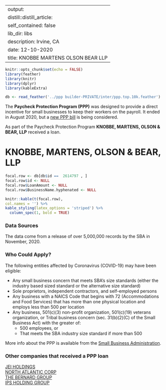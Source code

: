 
---
output:
  distill::distill_article:
    self_contained: false
    lib_dir: libs
description: Irvine, CA 
date: 12-10-2020
title: KNOBBE MARTENS OLSON BEAR LLP 
---




```r
knitr::opts_chunk$set(echo = FALSE)
library(feather)
library(knitr)
library(dplyr)
library(kableExtra)

db <- read_feather('../ppp builder-PRIVATE/inter/ppp.top.10k.feather')

```



The **Paycheck Protection Program (PPP)** was designed to provide a direct incentive for small businesses to keep their workers on the payroll. It ended in August 2020, but a [new PPP bill](https://thehill.com/policy/finance/529092-bipartisan-support-for-new-ppp-loans-gains-momentum-in-congress) is being considered.

As part of the Paycheck Protection Program **KNOBBE, MARTENS, OLSON & BEAR, LLP** received a loan.


# KNOBBE, MARTENS, OLSON & BEAR, LLP 

```r
focal.row <- db[db$id ==  2614797 , ]
focal.row$id <- NULL
focal.row$LoanAmount <- NULL
focal.row$BusinessName.hyphenated <- NULL

knitr::kable(t(focal.row), 
col.names = '') %>%
kable_styling(latex_options = 'striped') %>%
  column_spec(1, bold = TRUE)


```

### Data Sources

The data come from a release of over 5,000,000 records by the SBA in November, 2020.


### Who Could Apply?

The following entities affected by Coronavirus (COVID-19) may have been eligible:

+ Any small business concern that meets SBA’s size standards (either the industry based sized standard or the alternative size standard)
+ Sole proprietors, independent contractors, and self-employed persons
+ Any business with a NAICS Code that begins with 72 (Accommodations and Food Services) that has more than one physical location and employs less than 500 per location
+ Any business, 501(c)(3) non-profit organization, 501(c)(19) veterans organization, or Tribal business concern (sec. 31(b)(2)(C) of the Small Business Act) with the greater of:
  + 500 employees, or 
  + That meets the SBA industry size standard if more than 500


More info about the PPP is available from the [Small Business Administration](https://www.sba.gov/funding-programs/loans/coronavirus-relief-options/paycheck-protection-program).

 
### Other companies that received a PPP loan 
   
 [JEI HOLDINGS](/Paycheck-Protection-Program/2325701-JEI-HOLDINGS) <br> [NORTH ATLANTIC CORP](/Paycheck-Protection-Program/3377418-NORTH-ATLANTIC-CORP) <br> [THE BERNARD GROUP](/Paycheck-Protection-Program/4586674-THE-BERNARD-GROUP) <br> [IPS HOLDING GROUP](/Paycheck-Protection-Program/2191942-IPS-HOLDING-GROUP) <br>